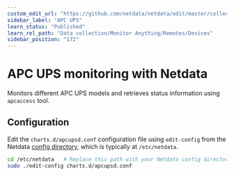 ```yaml
---
custom_edit_url: "https://github.com/netdata/netdata/edit/master/collectors/charts.d.plugin/apcupsd/README.md"
sidebar_label: "APC UPS"
learn_status: "Published"
learn_rel_path: "Data collection/Monitor Anything/Remotes/Devices"
sidebar_position: "172"
---
```



# APC UPS monitoring with Netdata

Monitors different APC UPS models and retrieves status information using `apcaccess` tool.

## Configuration

Edit the `charts.d/apcupsd.conf` configuration file using `edit-config` from the Netdata [config
directory](/docs/nightly/getting-started/manage-and-configure-the-netdata-agent/configuration), which is typically at `/etc/netdata`.

```bash
cd /etc/netdata   # Replace this path with your Netdata config directory, if different
sudo ./edit-config charts.d/apcupsd.conf
```


